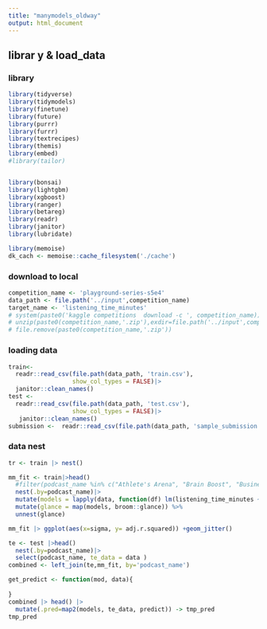 ---
title: "manymodels_oldway"
output: html_document
---


## librar y & load_data

### library

```{r}
library(tidyverse)
library(tidymodels)
library(finetune)
library(future)
library(purrr)
library(furrr)
library(textrecipes)
library(themis)
library(embed)
#library(tailor)


library(bonsai)
library(lightgbm)
library(xgboost)
library(ranger)
library(betareg)
library(readr)
library(janitor)
library(lubridate)

library(memoise)
dk_cach <- memoise::cache_filesystem('./cache')
```
### download to local
```{r}
competition_name <- 'playground-series-s5e4'
data_path <- file.path('../input',competition_name)
target_name <- 'listening_time_minutes'
# system(paste0('kaggle competitions  download -c ', competition_name))
# unzip(paste0(competition_name,'.zip'),exdir=file.path('../input',competition_name))
# file.remove(paste0(competition_name,'.zip'))
```


### loading data

```{r}

train<- 
  readr::read_csv(file.path(data_path, 'train.csv'),
                  show_col_types = FALSE)|>
  janitor::clean_names()
test <- 
  readr::read_csv(file.path(data_path, 'test.csv'),
                  show_col_types = FALSE)|>
   janitor::clean_names()
submission <-  readr::read_csv(file.path(data_path, 'sample_submission.csv'),show_col_types = FALSE)
```

### data nest 
```{r}
tr <- train |> nest()
```



```{r}

mm_fit <- train|>head()
  #filter(podcast_name %in% c("Athlete's Arena", "Brain Boost", "Business Briefs", "Business Insights", "Comedy Corner", "Crime Chronicles"))|>
  nest(.by=podcast_name)|>
  mutate(models = lapply(data, function(df) lm(listening_time_minutes ~ number_of_ads +guest_popularity_percentage +host_popularity_percentage+ episode_length_minutes  , data = df)))|>
  mutate(glance = map(models, broom::glance)) %>% 
  unnest(glance) 
```

```{r}
mm_fit |> ggplot(aes(x=sigma, y= adj.r.squared)) +geom_jitter()

```
```{r}
te <- test |>head()
  nest(.by=podcast_name)|>
  select(podcast_name, te_data = data ) 
combined <- left_join(te,mm_fit, by='podcast_name')

```
```{r}
get_predict <- function(mod, data){
  
}
combined |> head() |>
  mutate(.pred=map2(models, te_data, predict)) -> tmp_pred
tmp_pred
```

